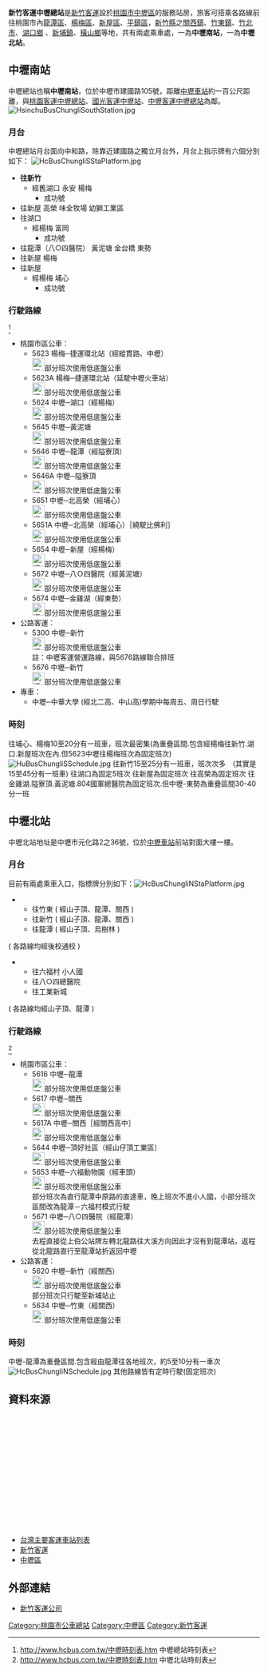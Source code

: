 {{Infobox 轉運站
|name= [[新竹客運|新竹客運]]中壢總站
|logo=
|image= [[File:HsinChuBusChungliTerminalStation.jpg|300px]][[File:HsinchuBusChungliNSta.jpg|300px]]
|location= {{TWN}}[[桃園市|桃園市]][[中壢區|中壢區]]<br>建國路105號（中壢總站）<br>元化路2之36號（中壢北站）
|road= 建國路、元化路
|opendate= 
|closedate= 
|built= 
|est_completion= 
|howtobuild= 
|floor= 
|use= 新竹客運公路路線
|terminate= 
|via= 
}}
'''新竹客運中壢總站'''是[[新竹客運|新竹客運]]設於[[桃園市|桃園市]][[中壢區|中壢區]]的服務站房，旅客可搭乘各路線前往桃園市內[[龍潭區_(桃園市)|龍潭區]]、[[楊梅區|楊梅區]]、[[新屋區|新屋區]]、[[平鎮區|平鎮區]]，[[新竹縣|新竹縣]]之[[關西鎮_(台灣)|關西鎮]]、[[竹東鎮|竹東鎮]]、[[竹北市|竹北市]]、[[湖口鄉|湖口鄉]]
、[[新埔鎮|新埔鎮]]、[[橫山鄉_(台灣)|橫山鄉]]等地，共有兩處乘車處，一為'''中壢南站'''，一為'''中壢北站'''。

==中壢南站==
中壢總站也稱'''中壢南站'''，位於中壢市建國路105號，距離[[中壢車站|中壢車站]]約一百公尺距離，與[[桃園客運中壢總站|桃園客運中壢總站]]、[[國光客運中壢站|國光客運中壢站]]、[[中壢客運中壢總站|中壢客運中壢總站]]為鄰。
[[File:HsinchuBusChungliSouthStation.jpg|thumb]]

===月台===
中壢總站月台面向中和路，除靠近建國路之獨立月台外，月台上指示牌有六個分別如下：
[[File:HcBusChungliSStaPlatform.jpg|thumb]]
*'''往新竹''' 
**經舊湖口 永安 楊梅
***成功號
*往新屋 高榮 味全牧場 幼獅工業區
*往湖口
**經楊梅 富岡
***成功號
*往龍潭（八○四醫院） 黃泥塘 金台橋 東勢
*往新屋 楊梅
*往新屋
**經楊梅 埔心
***成功號

===行駛路線===
<ref>http://www.hcbus.com.tw/中壢時刻表.htm {{webarchive|url=https://web.archive.org/web/20111224191757/http://www.hcbus.com.tw/%E4%B8%AD%E5%A3%A2%E6%99%82%E5%88%BB%E8%A1%A8.htm |date=2011-12-24 }} 中壢總站時刻表</ref>
*桃園市區公車：
**5623 楊梅─捷運環北站（經縱貫路、中壢）<br/>[[File:標誌(小)mark(S).jpg|25px]]部分班次使用低底盤公車
**5623A 楊梅─捷運環北站（延駛中壢火車站）<br/>[[File:標誌(小)mark(S).jpg|25px]]部分班次使用低底盤公車
**5624 中壢─湖口（經楊梅）<br/>[[File:標誌(小)mark(S).jpg|25px]]部分班次使用低底盤公車
**5645 中壢─黃泥塘<br/>[[File:標誌(小)mark(S).jpg|25px]]部分班次使用低底盤公車
**5646 中壢─龍潭（經隘寮頂）<br/>[[File:標誌(小)mark(S).jpg|25px]]部分班次使用低底盤公車
**5646A 中壢─隘寮頂<br/>[[File:標誌(小)mark(S).jpg|25px]]部分班次使用低底盤公車
**5651 中壢─北高榮（經埔心）<br/>[[File:標誌(小)mark(S).jpg|25px]]部分班次使用低底盤公車
**5651A 中壢─北高榮（經埔心）［繞駛比佛利］<br/>[[File:標誌(小)mark(S).jpg|25px]]部分班次使用低底盤公車
**5654 中壢─新屋（經楊梅）<br/>[[File:標誌(小)mark(S).jpg|25px]]部分班次使用低底盤公車
**5672 中壢─八Ｏ四醫院（經黃泥塘）<br/>[[File:標誌(小)mark(S).jpg|25px]]部分班次使用低底盤公車
**5674 中壢─金雞湖（經東勢）<br/>[[File:標誌(小)mark(S).jpg|25px]]部分班次使用低底盤公車
*公路客運：
**5300 中壢─新竹<br/>[[File:標誌(小)mark(S).jpg|25px]]部分班次使用低底盤公車<br/>註：中壢客運營運路線，與5676路線聯合排班
**5676 中壢─新竹<br/>[[File:標誌(小)mark(S).jpg|25px]]部分班次使用低底盤公車
*專車：
**中壢─中華大學   (經北二高、中山高)學期中每周五、周日行駛

===時刻===
往埔心、楊梅10至20分有一班車，班次最密集(為重疊區間.包含經楊梅往新竹.湖口.新屋班次在內.但5623中壢往楊梅班次為固定班次)
[[File:HuBusChungliSSchedule.jpg|thumb]]
往新竹15至25分有一班車，班次次多　(其實是15至45分有一班車)
往湖口為固定5班次
往新屋為固定班次
往高榮為固定班次
往金雞湖.隘寮頂.黃泥塘.804國軍總醫院為固定班次.但中壢-東勢為重疊區間30-40分一班

==中壢北站==
中壢北站地址是中壢市元化路2之36號，位於[[中壢車站|中壢車站]]前站對面大樓一樓。

===月台===
目前有兩處乘車入口，指標牌分別如下：[[File:HcBusChungliNStaPlatform.jpg|thumb]]
*
**往竹東    ( 經山子頂、龍潭、關西 )
**往新竹    ( 經山子頂、龍潭、關西 )
**往龍潭    ( 經山子頂、烏樹林 )
( 各路線均經後校通校 )
*
**往六福村  小人國
**往八○四總醫院
**往工業新城
( 各路線均經山子頂、龍潭 )

===行駛路線===
<ref>http://www.hcbus.com.tw/中壢時刻表.htm {{webarchive|url=https://web.archive.org/web/20111224191757/http://www.hcbus.com.tw/%E4%B8%AD%E5%A3%A2%E6%99%82%E5%88%BB%E8%A1%A8.htm |date=2011-12-24 }} 中壢北站時刻表</ref>
*桃園市區公車：
**5616 中壢─龍潭<br/>[[File:標誌(小)mark(S).jpg|25px]]部分班次使用低底盤公車
**5617 中壢─關西<br/>[[File:標誌(小)mark(S).jpg|25px]]部分班次使用低底盤公車
**5617A 中壢─關西［經關西高中］<br/>[[File:標誌(小)mark(S).jpg|25px]]部分班次使用低底盤公車
**5644 中壢─頂好社區（經山仔頂工業區）<br/>[[File:標誌(小)mark(S).jpg|25px]]部分班次使用低底盤公車
**5653 中壢─六福動物園（經車頭）<br/>[[File:標誌(小)mark(S).jpg|25px]]部分班次使用低底盤公車<br/>部分班次為直行龍潭中原路的直達車，晚上班次不進小人國，小部分班次區間改為龍潭－六福村模式行駛
**5671 中壢─八○四醫院（經龍潭）<br/>[[File:標誌(小)mark(S).jpg|25px]]部分班次使用低底盤公車<br/>去程直接從上伯公站牌左轉北龍路往大溪方向因此才沒有到龍潭站，返程從北龍路直行至龍潭站折返回中壢
*公路客運：
**5620 中壢─新竹（經關西）<br/>[[File:標誌(小)mark(S).jpg|25px]]部分班次使用低底盤公車<br/>部分班次只行駛至新埔站止
**5634 中壢─竹東（經關西）<br/>[[File:標誌(小)mark(S).jpg|25px]]部分班次使用低底盤公車

===時刻===
中壢-龍潭為重疊區間.包含經由龍潭往各地班次，約5至10分有一車次
[[File:HcBusChungliNSchedule.jpg|thumb]]
其他路線皆有定時行駛(固定班次)

==資料來源==
<div class="references-small" style="height: 220px; overflow: auto; padding: 3px">
{{reflist|2}}
</div>

*[[台灣主要客運車站列表|台灣主要客運車站列表]]
*[[新竹客運|新竹客運]]
*[[中壢區|中壢區]]

==外部連結==
{{Commonscat|Hsinchu Bus}}
*[http://www.hcbus.com.tw/ 新竹客運公司] {{Wayback|url=http://www.hcbus.com.tw/ |date=20130624015922 }}

{{台灣公路客運業者}}
{{新竹客運}}
{{臺灣通}}
{{悠遊卡}}
{{一卡通}}

[[Category:桃園市公車總站|Category:桃園市公車總站]]
[[Category:中壢區|Category:中壢區]]
[[Category:新竹客運|Category:新竹客運]]